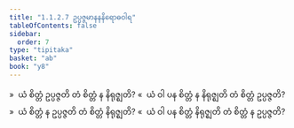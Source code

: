 ```yaml
---
title: "1.1.2.7 ဥပ္ပဇ္ဇမာနနနိရောဓဝါရ"
tableOfContents: false
sidebar:
  order: 7
type: "tipitaka"
basket: "ab"
book: "y8"
---
```



<DynamicBreadcrumb />

<Division number="33" book="y8" e="ch" v="34" p="294">

<Paragraph number="134" book="y8">
»  ယံ စိတ္တံ ဥပ္ပဇ္ဇတိ တံ စိတ္တံ န နိရုဇ္ဈတိ?
</Paragraph>

<Paragraph number="135" book="y8">
«  ယံ ဝါ ပန စိတ္တံ န နိရုဇ္ဈတိ တံ စိတ္တံ ဥပ္ပဇ္ဇတိ?
</Paragraph>

<Paragraph number="136" book="y8">
»  ယံ စိတ္တံ န ဥပ္ပဇ္ဇတိ တံ စိတ္တံ နိရုဇ္ဈတိ?
</Paragraph>

<Paragraph number="137" book="y8">
«  ယံ ဝါ ပန စိတ္တံ နိရုဇ္ဈတိ တံ စိတ္တံ န ဥပ္ပဇ္ဇတိ?
</Paragraph>
</Division>